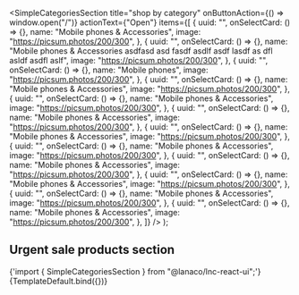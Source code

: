 
<Meta
  title="Landing sections/Simple Categories Section"
  component={SimpleCategoriesSection}
/>

  <SimpleCategoriesSection
    title="shop by category"
    onButtonAction={() => window.open("/")}
    actionText={"Open"}
    items={[
      {
        uuid: "",
        onSelectCard: () => {},
        name: "Mobile phones & Accessories",
        image: "https://picsum.photos/200/300",
      },
      {
        uuid: "",
        onSelectCard: () => {},
        name: "Mobile phones & Accessories asdfasd asd fasdf asdlf asdf lasdf as dfl asldf asdfl aslf",
        image: "https://picsum.photos/200/300",
      },
      {
        uuid: "",
        onSelectCard: () => {},
        name: "Mobile phones",
        image: "https://picsum.photos/200/300",
      },
      {
        uuid: "",
        onSelectCard: () => {},
        name: "Mobile phones & Accessories",
        image: "https://picsum.photos/200/300",
      },
      {
        uuid: "",
        onSelectCard: () => {},
        name: "Mobile phones & Accessories",
        image: "https://picsum.photos/200/300",
      },
      {
        uuid: "",
        onSelectCard: () => {},
        name: "Mobile phones & Accessories",
        image: "https://picsum.photos/200/300",
      },
      {
        uuid: "",
        onSelectCard: () => {},
        name: "Mobile phones & Accessories",
        image: "https://picsum.photos/200/300",
      },
      {
        uuid: "",
        onSelectCard: () => {},
        name: "Mobile phones & Accessories",
        image: "https://picsum.photos/200/300",
      },
      {
        uuid: "",
        onSelectCard: () => {},
        name: "Mobile phones & Accessories",
        image: "https://picsum.photos/200/300",
      },
      {
        uuid: "",
        onSelectCard: () => {},
        name: "Mobile phones & Accessories",
        image: "https://picsum.photos/200/300",
      },
      {
        uuid: "",
        onSelectCard: () => {},
        name: "Mobile phones & Accessories",
        image: "https://picsum.photos/200/300",
      },
      {
        uuid: "",
        onSelectCard: () => {},
        name: "Mobile phones & Accessories",
        image: "https://picsum.photos/200/300",
      },
    ]}
  />
);

## Urgent sale products section

<SyntaxHighlighter language="jsx" style={nord}>
  {'import { SimpleCategoriesSection } from "@lanaco/lnc-react-ui";'}
</SyntaxHighlighter>

<Canvas>
  <Story name="Default" args={{}}>
    {TemplateDefault.bind({})}
  </Story>
</Canvas>
